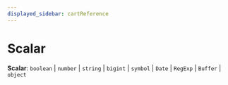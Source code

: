 ```yaml
---
displayed_sidebar: cartReference
---
```



# Scalar

 **Scalar**: `boolean` \| `number` \| `string` \| `bigint` \| `symbol` \| `Date` \| `RegExp` \| `Buffer` \| `object`
